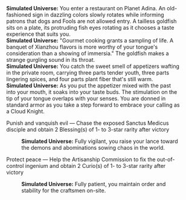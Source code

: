 {{Dialogue Start}}
:'''Simulated Universe:''' You enter a restaurant on Planet Adina. An old-fashioned sign in dazzling colors slowly rotates while informing patrons that dogs and Fools are not allowed entry. A tailless goldfish sits on a plate, its protruding fish eyes rotating as it chooses a taste experience that suits you.
:'''Simulated Universe:''' "Gourmet cooking grants a sampling of life. A banquet of Xianzhou flavors is more worthy of your tongue's consideration than a showing of immersia." The goldfish makes a strange gurgling sound in its throat.
:'''Simulated Universe:''' You catch the sweet smell of appetizers wafting in the private room, carrying three parts tender youth, three parts lingering spices, and four parts plant fiber that's still warm.
:'''Simulated Universe:''' As you put the appetizer mixed with the past into your mouth, it soaks into your taste buds. The stimulation on the tip of your tongue overlaps with your senses. You are donned in standard armor as you take a step forward to embrace your calling as a Cloud Knight.
:{{DIcon|Star}} Punish and vanquish evil &mdash; Chase the exposed Sanctus Medicus disciple and obtain 2 Blessing(s) of 1- to 3-star rarity after victory
::'''Simulated Universe:''' Fully vigilant, you raise your lance toward the demons and abominations sowing chaos in the world.
:{{DIcon|Star}} Protect peace &mdash; Help the Artisanship Commission to fix the out-of-control ingenium and obtain 2 Curio(s) of 1- to 3-star rarity after victory
::'''Simulated Universe:''' Fully patient, you maintain order and stability for the craftsmen on-site.
{{Dialogue End}}